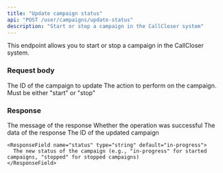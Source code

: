 ```yaml
---
title: "Update campaign status"
api: "POST /user/campaigns/update-status"
description: "Start or stop a campaign in the CallCloser system"
---
```


This endpoint allows you to start or stop a campaign in the CallCloser system.

### Request body

<ParamField body="campaign_id" type="integer" required>
  The ID of the campaign to update
</ParamField>

<ParamField body="action" type="string" required>
  The action to perform on the campaign. Must be either "start" or "stop"
</ParamField>

### Response

<ResponseField name="message" type="string" default="Campaign started successfully.">
  The message of the response
</ResponseField>

<ResponseField name="success" type="boolean" default="true">
  Whether the operation was successful
</ResponseField>

<ResponseField name="data" type="object">
  The data of the response
  
  <Expandable title="data properties">
    <ResponseField name="campaign_id" type="integer">
      The ID of the updated campaign
    </ResponseField>
    
    <ResponseField name="status" type="string" default="in-progress">
      The new status of the campaign (e.g., "in-progress" for started campaigns, "stopped" for stopped campaigns)
    </ResponseField>
  </Expandable>
</ResponseField>